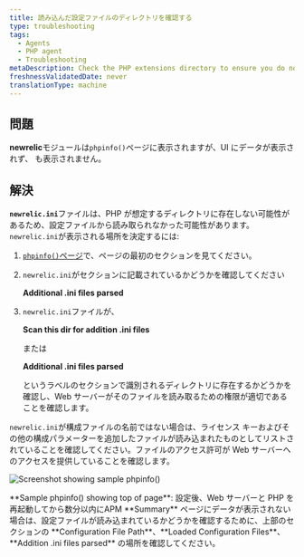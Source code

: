 ```yaml
---
title: 読み込んだ設定ファイルのディレクトリを確認する
type: troubleshooting
tags:
  - Agents
  - PHP agent
  - Troubleshooting
metaDescription: Check the PHP extensions directory to ensure you do not have a non-standard installation for the New Relic PHP agent.
freshnessValidatedDate: never
translationType: machine
---
```



## 問題

<DNT>**newrelic**</DNT>モジュールは`phpinfo()`ページに表示されますが、UI にデータが表示されず、 <InlinePopover type="licenseKey"/>も表示されません。

## 解決

<DNT>**`newrelic.ini`**</DNT>ファイルは、PHP が想定するディレクトリに存在しない可能性があるため、設定ファイルから読み取られなかった可能性があります。 `newrelic.ini`が表示される場所を決定するには:

1. [`phpinfo()`ページ](/docs/php/php-kb-103)で、ページの最初のセクションを見てください。

2. `newrelic.ini`がセクションに記載されているかどうかを確認してください

   <DNT>**Additional .ini files parsed**</DNT>

3. `newrelic.ini`ファイルが、

   <DNT>**Scan this dir for addition .ini files**</DNT>

   または

   <DNT>**Additional .ini files parsed**</DNT>

   というラベルのセクションで識別されるディレクトリに存在するかどうかを確認し、Web サーバーがそのファイルを読み取るための権限が適切であることを確認します。

`newrelic.ini`が構成ファイルの名前ではない場合は、ライセンス キーおよびその他の構成パラメーターを追加したファイルが読み込まれたものとしてリストされていることを確認してください。ファイルのアクセス許可が Web サーバーへのアクセスを提供していることを確認します。

<img
  title="doc_example_phpinfo_top_0.png"
  alt="Screenshot showing sample phpinfo()"
  src={apmPhpInfo}
/>

<figcaption>
  <DNT>**Sample phpinfo() showing top of page**</DNT>: 設定後、Web サーバーと PHP を再起動してから数分以内にAPM <DNT>**Summary**</DNT> ページにデータが表示されない場合は、設定ファイルが読み込まれているかどうかを確認するために、上部のセクションの <DNT>**Configuration File Path**</DNT>、<DNT>**Loaded Configuration Files**</DNT>、<DNT>**Addition .ini files parsed**</DNT> の場所を確認してください。
</figcaption>